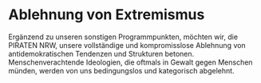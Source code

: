 = Ablehnung von Extremismus =

Ergänzend zu unseren sonstigen Programmpunkten, möchten wir, die PIRATEN NRW, unsere vollständige und kompromisslose Ablehnung von antidemokratischen Tendenzen und Strukturen betonen. Menschenverachtende Ideologien, die oftmals in Gewalt gegen Menschen münden, werden von uns bedingungslos und kategorisch abgelehnt.
